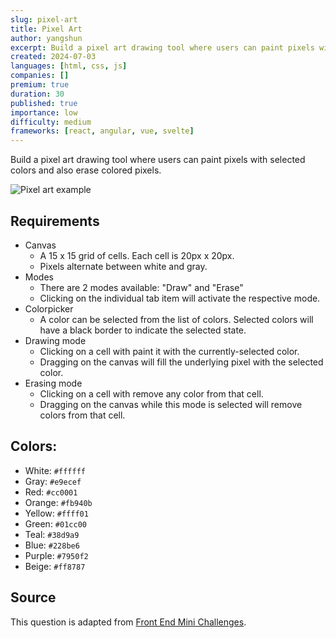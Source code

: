 ```yaml
---
slug: pixel-art
title: Pixel Art
author: yangshun
excerpt: Build a pixel art drawing tool where users can paint pixels with selected colors
created: 2024-07-03
languages: [html, css, js]
companies: []
premium: true
duration: 30
published: true
importance: low
difficulty: medium
frameworks: [react, angular, vue, svelte]
---
```


Build a pixel art drawing tool where users can paint pixels with selected colors and also erase colored pixels.

![Pixel art example](/img/questions/pixel-art/pixel-art-example.png)

## Requirements

- Canvas
  - A 15 x 15 grid of cells. Each cell is 20px x 20px.
  - Pixels alternate between white and gray.
- Modes
  - There are 2 modes available: "Draw" and "Erase"
  - Clicking on the individual tab item will activate the respective mode.
- Colorpicker
  - A color can be selected from the list of colors. Selected colors will have a black border to indicate the selected state.
- Drawing mode
  - Clicking on a cell with paint it with the currently-selected color.
  - Dragging on the canvas will fill the underlying pixel with the selected color.
- Erasing mode
  - Clicking on a cell with remove any color from that cell.
  - Dragging on the canvas while this mode is selected will remove colors from that cell.

## Colors:

- White: `#ffffff`
- Gray: `#e9ecef`
- Red: `#cc0001`
- Orange: `#fb940b`
- Yellow: `#ffff01`
- Green: `#01cc00`
- Teal: `#38d9a9`
- Blue: `#228be6`
- Purple: `#7950f2`
- Beige: `#ff8787`

## Source

This question is adapted from [Front End Mini Challenges](https://sadanandpai.github.io/frontend-mini-challenges/src/mc/pixel-art/).

